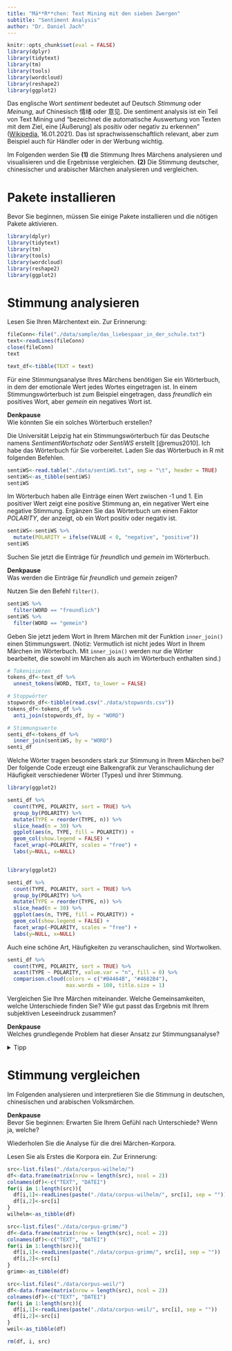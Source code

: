 ```yaml
---
title: "Mä**R**chen: Text Mining mit den sieben Zwergen"
subtitle: "Sentiment Analysis"
author: "Dr. Daniel Jach"
---
```



```r
knitr::opts_chunk$set(eval = FALSE)
library(dplyr)
library(tidytext)
library(tm)
library(tools)
library(wordcloud)
library(reshape2)
library(ggplot2)
```

Das englische Wort *sentiment* bedeutet auf Deutsch *Stimmung* oder *Meinung*, auf Chinesisch 情绪 oder 意见. Die sentiment analysis ist ein Teil von Text Mining und <q>bezeichnet die automatische Auswertung von Texten mit dem Ziel, eine [Äußerung] als positiv oder negativ zu erkennen</q> ([Wikipedia](https://de.wikipedia.org/wiki/Sentiment_Detection), 16.01.2021). Das ist sprachwissenschaftlich relevant, aber zum Beispiel auch für Händler oder in der Werbung wichtig. 

Im Folgenden werden Sie **(1)** die Stimmung Ihres Märchens analysieren und visualisieren und die Ergebnisse vergleichen. **(2)** Die Stimmung deutscher, chinesischer und arabischer Märchen analysieren und vergleichen. 

# Pakete installieren

Bevor Sie beginnen, müssen Sie einige Pakete installieren und die nötigen Pakete aktivieren.

```r
library(dplyr)
library(tidytext)
library(tm)
library(tools)
library(wordcloud)
library(reshape2)
library(ggplot2)
```

# Stimmung analysieren

Lesen Sie Ihren Märchentext ein. Zur Erinnerung: 

```r
fileConn<-file("./data/sample/das_liebespaar_in_der_schule.txt")
text<-readLines(fileConn)
close(fileConn)
text

text_df<-tibble(TEXT = text)
```

Für eine Stimmungsanalyse Ihres Märchens benötigen Sie ein Wörterbuch, in dem der emotionale Wert jedes Wortes eingetragen ist. In einem Stimmungswörterbuch ist zum Beispiel eingetragen, dass *freundlich* ein positives Wort, aber *gemein* ein negatives Wort ist. 

<div class='think'>
**Denkpause**  
Wie könnten Sie ein solches Wörterbuch erstellen?
</div>

Die Universität Leipzig hat ein Stimmungswörterbuch für das Deutsche namens *SentimentWortschatz* oder *SentiWS* erstellt [@remus2010]. Ich habe das Wörterbuch für Sie vorbereitet. Laden Sie das Wörterbuch in R mit folgenden Befehlen. 

```r
sentiWS<-read.table("./data/sentiWS.txt", sep = "\t", header = TRUE)
sentiWS<-as_tibble(sentiWS)
sentiWS
```

Im Wörterbuch haben alle Einträge einen Wert zwischen -1 und 1. Ein positiver Wert zeigt eine positive Stimmung an, ein negativer Wert eine negative Stimmung. Ergänzen Sie das Wörterbuch um einen Faktor *POLARITY*, der anzeigt, ob ein Wort positiv oder negativ ist. 

```r
sentiWS<-sentiWS %>% 
  mutate(POLARITY = ifelse(VALUE < 0, "negative", "positive"))
sentiWS
```

Suchen Sie jetzt die Einträge für *freundlich* und *gemein* im Wörterbuch.

<div class='think'>
**Denkpause**  
Was werden die Einträge für *freundlich* und *gemein* zeigen? 
</div>

Nutzen Sie den Befehl `filter()`. 

```r
sentiWS %>%
  filter(WORD == "freundlich")
sentiWS %>%
  filter(WORD == "gemein")
```

Geben Sie jetzt jedem Wort in Ihrem Märchen mit der Funktion `inner_join()` einen Stimmungswert. (Notiz: Vermutlich ist nicht jedes Wort in Ihrem Märchen im Wörterbuch. Mit `inner_join()` werden nur die Wörter bearbeitet, die sowohl im Märchen als auch im Wörterbuch enthalten sind.)

```r

# Tokenisieren
tokens_df<-text_df %>%
  unnest_tokens(WORD, TEXT, to_lower = FALSE)

# Stoppwörter
stopwords_df<-tibble(read.csv("./data/stopwords.csv"))
tokens_df<-tokens_df %>%
  anti_join(stopwords_df, by = "WORD")

# Stimmungswerte
senti_df<-tokens_df %>%
  inner_join(sentiWS, by = "WORD")
senti_df
```

Welche Wörter tragen besonders stark zur Stimmung in Ihrem Märchen bei? Der folgende Code erzeugt eine Balkengrafik zur Veranschaulichung der Häufigkeit verschiedener Wörter (Types) und ihrer Stimmung. 

```r
library(ggplot2)

senti_df %>%
  count(TYPE, POLARITY, sort = TRUE) %>%
  group_by(POLARITY) %>%
  mutate(TYPE = reorder(TYPE, n)) %>%
  slice_head(n = 30) %>%
  ggplot(aes(n, TYPE, fill = POLARITY)) +
  geom_col(show.legend = FALSE) + 
  facet_wrap(~POLARITY, scales = "free") + 
  labs(y=NULL, x=NULL)


library(ggplot2)

senti_df %>%
  count(TYPE, POLARITY, sort = TRUE) %>%
  group_by(POLARITY) %>%
  mutate(TYPE = reorder(TYPE, n)) %>%
  slice_head(n = 30) %>%
  ggplot(aes(n, TYPE, fill = POLARITY)) +
  geom_col(show.legend = FALSE) + 
  facet_wrap(~POLARITY, scales = "free") + 
  labs(y=NULL, x=NULL)
```
Auch eine schöne Art, Häufigkeiten zu veranschaulichen, sind Wortwolken. 

```r
senti_df %>%
  count(TYPE, POLARITY, sort = TRUE) %>%
  acast(TYPE ~ POLARITY, value.var = "n", fill = 0) %>%
  comparison.cloud(colors = c("#B4464B", "#4682B4"),
                   max.words = 100, title.size = 1)
```

Vergleichen Sie Ihre Märchen miteinander. Welche Gemeinsamkeiten, welche Unterschiede finden Sie? Wie gut passt das Ergebnis mit Ihrem subjektiven Leseeindruck zusammen?

<div class='think'>
**Denkpause**  
Welches grundlegende Problem hat dieser Ansatz zur Stimmungsanalyse?  

<details><summary>Tipp</summary>  
Welche Stimmung drückt folgender Satz aus:  
*Ich habe keinen guten Tag.*
</details>
</div>

# Stimmung vergleichen

Im Folgenden analysieren und interpretieren Sie die Stimmung in deutschen, chinesischen und arabischen Volksmärchen. 

<div class='think'>
**Denkpause**  
Bevor Sie beginnen: Erwarten Sie Ihrem Gefühl nach Unterschiede? Wenn ja, welche?
</div>

Wiederholen Sie die Analyse für die drei Märchen-Korpora. 

Lesen Sie als Erstes die Korpora ein. Zur Erinnerung: 

```r
src<-list.files("./data/corpus-wilhelm/")
df<-data.frame(matrix(nrow = length(src), ncol = 2))
colnames(df)<-c("TEXT", "DATEI")
for(i in 1:length(src)){
  df[i,1]<-readLines(paste("./data/corpus-wilhelm/", src[i], sep = ""))
  df[i,2]<-src[i]
}
wilhelm<-as_tibble(df)

src<-list.files("./data/corpus-grimm/")
df<-data.frame(matrix(nrow = length(src), ncol = 2))
colnames(df)<-c("TEXT", "DATEI")
for(i in 1:length(src)){
  df[i,1]<-readLines(paste("./data/corpus-grimm/", src[i], sep = ""))
  df[i,2]<-src[i]
}
grimm<-as_tibble(df)

src<-list.files("./data/corpus-weil/")
df<-data.frame(matrix(nrow = length(src), ncol = 2))
colnames(df)<-c("TEXT", "DATEI")
for(i in 1:length(src)){
  df[i,1]<-readLines(paste("./data/corpus-weil/", src[i], sep = ""))
  df[i,2]<-src[i]
}
weil<-as_tibble(df)

rm(df, i, src)
```
